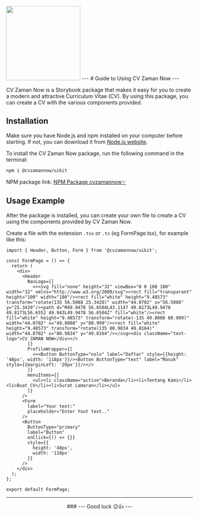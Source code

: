

<Meta title="Instructions For Use" />

<img width="200px" src={Logo}/>
---
<TitleIns>
#  Guide to Using CV Zaman Now
</TitleIns>
---


CV Zaman Now is a Storybook package that makes it easy for you to create a modern and attractive Curriculum Vitae (CV). By using this package, you can create a CV with the various components provided.

## Installation

Make sure you have Node.js and npm installed on your computer before starting. If not, you can download it from [Node.js website](https://nodejs.org/).

To install the CV Zaman Now package, run the following command in the terminal:

```bash
npm i @cvzamannow/uikit
```

NPM package link: [NPM Package cvzamannow✨](https://www.npmjs.com/package/@cvzamannow/uikit)

## Usage Example

After the package is installed, you can create your own file to create a CV using the components provided by CV Zaman Now.

Create a file with the extension `.tsx` or `.ts` (eg FormPage.tsx), for example like this:

```tsx
import { Header, Button, Form } from '@cvzamannow/uikit';

const FormPage = () => {
  return (
    <div>
      <Header
        NavLogo={[
          <><svg fill="none" height="32" viewBox="0 0 100 100" width="32" xmlns="http://www.w3.org/2000/svg"><rect fill="transparant" height="100" width="100"/><rect fill="white" height="9.48573" transform="rotate(135 56.5088 25.3428)" width="44.0702" x="56.5088" y="25.3428"/><path d="M49.9478 56.6504L43.1147 49.8173L49.9478 49.8173L56.6552 49.943L49.9478 56.6504Z" fill="white"/><rect fill="white" height="9.48573" transform="rotate(-135 49.8008 80.999)" width="44.0702" x="49.8008" y="80.999"/><rect fill="white" height="9.48573" transform="rotate(135 80.9834 49.8164)" width="44.0702" x="80.9834" y="49.8164"/></svg><div className="text-logo">CV ZAMAN NOW</div></>
        ]}
        ProfileWrapper={[
          <><Button ButtonType="nolo" label="Daftar" style={{height: '48px', width: '118px'}}/><Button ButtonType="text" label="Masuk" style={{marginLeft: '20px'}}/></>
        ]}
        menuItems={[
          <ul><li className="active">Beranda</li><li>Tentang Kami</li><li>Buat CV</li><li>Surat Lamaran</li></ul>
        ]}
      />
      <Form
        label="Your text:"
        placeholder="Enter Yout text.."
      />
      <Button
        ButtonType="primary"
        label="Button"
        onClick={() => {}}
        style={{
          height: '48px',
          width: '118px'
        }}
      />
    </div>
  );
};

export default FormPage;
```
---
<center>
### --- Good luck 😉👍 ---
</center>
